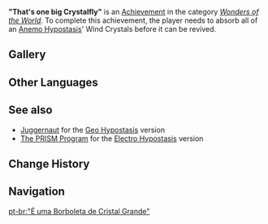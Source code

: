{{About|the achievement for absorbing an Anemo Hypostasis' Wind Crystals|the achievement for defeating an Anemo Hypostasis in Co-Op|That's One Big Crystalfly}}
{{Achievement Infobox
|title        = 
|id           = 82010
|order id     = 2010
|category     = Wonders of the World
|description  = Absorb all of an [[Anemo Hypostasis]]' Wind Crystals before it can be revived.
|requirements = 
|primogems    = 10
|tracking     = 
|hidden       = 1
|topic        = Anemo Hypostasis
|type         = Boss
}}
'''"That's one big Crystalfly"''' is an [[Achievement]] in the category ''[[Wonders of the World]]''. To complete this achievement, the player needs to absorb all of an [[Anemo Hypostasis]]' Wind Crystals before it can be revived.

==Gallery==
{{Preview
|file=Anemo Hypostasis Second Wind
|caption=Wind Crystals
}}
<!--
==Trivia==

==Video Guides==
{{EVT
|video1   = 
|caption1 = 
}}
-->
==Other Languages==
{{Other Languages
|en      = "That's one big Crystalfly"
|zhs     = 「这风晶蝶还蛮大的」
|zhs_rm  = "Zhè Fēng Jīngdié Hái Mán Dà de"
|zht     = 「這風晶蝶還滿大的」
|zht_rm  = "Zhè Fēng Jīngdié Hái Mán Dà de"
|zh_tl   = 
|ja      = 「この風晶蝶は結構デカい」
|ja_rm   = "Kono Kaze Shouchou wa Kekkou Dekai"
|ja_tl   = 
|ko      = 「이 바람수정 나비 좀 큰데」
|ko_rm   = "I Baramsujeong Nabi Jom Keunde"
|ko_tl   = "This Wind Crystal Butterfly is Little Bit Big"
|es      = Ese cristalóptero Anemo es enorme
|es_tl   = That Anemo Crystaloptera is Huge
|es_note = Cristalóptero is a compound word that consists of the words "cristal," meaning "crystal," and "lóptero," which is derived from {{w|Megaloptera}}, the name for an order of winged insects. "Loptera" is itself derived from ''pteryx'' {{Lang|el=πτέρυξ}}, meaning "wing."
|fr      = C'est un énorme papillon cristallin Anémo...
|fr_tl   = That's a huge Anemo Crystal Butterfly
|ru      = Какая огромная кристальная бабочка
|ru_tl   = 
|th      = "Crystalfly อันนี้ใหญ่ไม่เบาเลยนะ"
|th_rm   = "Crystalfly An Ni Yai Mai Bao Loei Na"
|th_tl   = 
|vi      = "Phong Tinh Điệp này to thật"
|vi_tl   = 
|de      = „Der Anemo-Kristallschmetterling ist ein echter Brocken“
|de_tl   = "The Anemo Crystal Butterfly is a Real Hunk"
|id      = "Anemo Crystalfly ini besar sekali"
|id_tl   = "This Anemo Crystalfly is very big"
|pt      = "É uma Borboleta de Cristal Grande"
|pt_tl   = 
}}

==See also==
* [[Juggernaut]] for the [[Geo Hypostasis]] version
* [[The PRISM Program]] for the [[Electro Hypostasis]] version

==Change History==
{{Change History|1.0}}

==Navigation==
{{Achievement Navbox|Wonders of the World|Boss}}

[[pt-br:"É uma Borboleta de Cristal Grande"]]